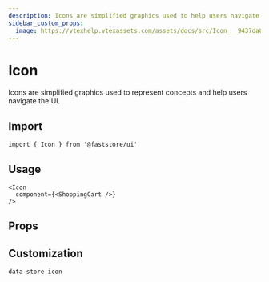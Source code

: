 ```yaml
---
description: Icons are simplified graphics used to help users navigate the UI.
sidebar_custom_props: 
  image: https://vtexhelp.vtexassets.com/assets/docs/src/Icon___9437da8db13517090534a38f4870d702.png
---
```



# Icon

Icons are simplified graphics used to represent concepts and help users navigate the UI.

## Import

```tsx
import { Icon } from '@faststore/ui'
```

## Usage

```tsx live
<Icon
  component={<ShoppingCart />}
/>
```

## Props

<PropsSection name="Icon" />

## Customization

`data-store-icon`
